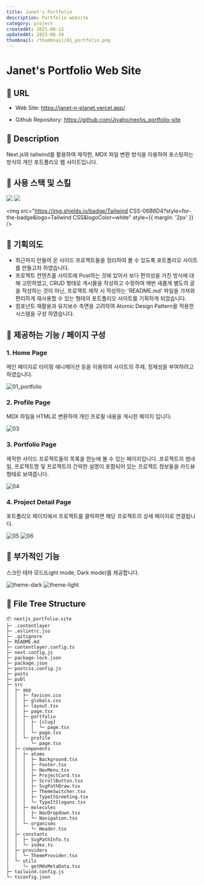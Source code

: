 ```yaml
---
title: Janet's Portfolio
description: Portfolio website
category: project
createdAt: 2023-08-12
updatedAt: 2023-08-20
thumbnail: /thumbnail/01_portfolio.png
---
```


# Janet's Portfolio Web Site

## 🔷 URL

- Web Site: https://janet-n-planet.vercel.app/

- Github Repository: https://github.com/Jiyaho/nextjs_portfolio-site

## 🔷 Description

Next.js와 tailwind를 활용하여 제작한, MDX 파일 변환 방식을 이용하여 포스팅하는 방식의 개인 포트폴리오 웹 사이트입니다.

## 🔷 사용 스택 및 스킬

<div
  style={{
    display: 'flex',
    flexDirection: 'row',
    flexWrap: 'wrap',
  }}
>
  <img src="https://img.shields.io/badge/Next.js-000000?style=for-the-badge&logo=Next.js&logoColor=white" style={{ margin: '2px' }} />
  <img src="https://img.shields.io/badge/TypeScript-3178C6?style=for-the-badge&logo=TypeScript&logoColor=white" style={{ margin: '2px' }} />

  <img src="https://img.shields.io/badge/Tailwind CSS-06B6D4?style=for-the-badge&logo=Tailwind CSS&logoColor=white" style={{ margin: '2px' }} />
</div>

## 🔷 기획의도

- 최근까지 만들어 온 사이드 프로젝트들을 정리하여 볼 수 있도록 포트폴리오 사이트를 만들고자 하였습니다.
- 프로젝트 컨텐츠를 사이트에 Post하는 것에 있어서 보다 편의성을 가진 방식에 대해 고민하였고, CRUD 형태로 게시물을 작성하고 수정하여 매번 새롭게 별도의 글을 작성하는 것이 아닌, 프로젝트 제작 시 작성하는 'README.md' 파일을 가져와 편리하게 재사용할 수 있는 형태의 포트폴리오 사이트를 기획하게 되었습니다.
- 컴포넌트 재활용과 유지보수 측면을 고려하여 Atomic Design Pattern을 적용한 시스템을 구성 하였습니다.

## 🔷 제공하는 기능 / 페이지 구성

### 1. Home Page

메인 페이지로 타이핑 애니메이션 등을 이용하여 사이트의 주제, 정체성을 부여하려고 하였습니다.

<img src="https://i.ibb.co/zRksPrB/01-portfolio.png" alt="01_portfolio" border="0" />

### 2. Profile Page

MDX 파일을 HTML로 변환하여 개인 프로필 내용을 게시한 페이지 입니다.

<img src="https://i.ibb.co/b5KjtXL/03.png" alt="03" border="0" />

### 3. Portfolio Page

제작한 사이드 프로젝트들의 목록을 한눈에 볼 수 있는 페이지입니다. 프로젝트의 썸네일, 프로젝트명 및 프로젝트의 간략한 설명이 포함되어 있는 프로젝트 정보들을 카드뷰 형태로 보여줍니다.

<img src="https://i.ibb.co/RzqyN6D/04.png" alt="04" border="0" />

### 4. Project Detail Page

포트폴리오 페이지에서 프로젝트를 클릭하면 해당 프로젝트의 상세 페이지로 연결됩니다.

<img src="https://i.ibb.co/m6t7kXk/05.png" alt="05" border="0" />
<img src="https://i.ibb.co/LgWkvmT/06.png" alt="06" border="0" />

## 🔷 부가적인 기능

스크린 테마 모드(Light mode, Dark mode)를 제공합니다.

<div
  style={{
    display: 'flex',
    flexDirection: 'row',
    flexWrap: 'wrap',
  }}
>
  <img src="https://i.ibb.co/cxZR9c1/theme-dark.png" alt="theme-dark" border="0" />
  <img src="https://i.ibb.co/P9LDGx4/theme-light.png" alt="theme-light" border="0" />
</div>

## 🔷 File Tree Structure

```
📦 nextjs_portfolio-site
├─ .contentlayer
├─ .eslintrc.jso
├─ .gitignore
├─ README.md
├─ contentlayer.config.ts
├─ next.config.js
├─ package-lock.json
├─ package.json
├─ postcss.config.js
├─ posts
├─ publ
├─ src
│  ├─ app
│  │  ├─ favicon.ico
│  │  ├─ globals.css
│  │  ├─ layout.tsx
│  │  ├─ page.tsx
│  │  ├─ portfolio
│  │  │  ├─ [slug]
│  │  │  │  └─ page.tsx
│  │  │  └─ page.tsx
│  │  └─ profile
│  │     └─ page.tsx
│  ├─ components
│  │  ├─ atoms
│  │  │  ├─ Background.tsx
│  │  │  ├─ Footer.tsx
│  │  │  ├─ NavMenu.tsx
│  │  │  ├─ ProjectCard.tsx
│  │  │  ├─ ScrollButton.tsx
│  │  │  ├─ SvgPathDraw.tsx
│  │  │  ├─ ThemeSwitcher.tsx
│  │  │  ├─ TypeItGreeting.tsx
│  │  │  └─ TypeItSlogans.tsx
│  │  ├─ molecules
│  │  │  ├─ NavDropdown.tsx
│  │  │  └─ Navigation.tsx
│  │  └─ organisms
│  │     └─ Header.tsx
│  ├─ constants
│  │  ├─ SvgPathInfo.ts
│  │  └─ index.ts
│  ├─ providers
│  │  └─ ThemeProvider.tsx
│  └─ utils
│     └─ getMdxMetaData.tsx
├─ tailwind.config.js
└─ tsconfig.json
```
